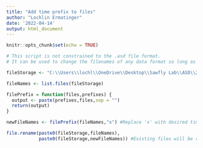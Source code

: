 ---
title: "Add time prefix to files"
author: "Lochlin Ermatinger"
date: '2022-04-14'
output: html_document
---

```{r setup, include=FALSE}
knitr::opts_chunk$set(echo = TRUE)
```

```{r}
# This script is not constrained to the .asd file format. 
# It can be used to change the filenames of any data format so long as they are all stored in the same location.  

fileStorage <- "C:\\Users\\lochl\\OneDrive\\Desktop\\Sawfly Lab\\ASD\\2022\\Leaf\\LB\\DC2.5.5.22\\Processed\\" #Folder location of files.

fileNames <- list.files(fileStorage) 

filePrefix = function(files,prefixes) {      
  output <- paste(prefixes,files,sep = "")
  return(output)
}

newFileNames <- filePrefix(fileNames,"x") #Replace 'x' with desired time prefix.

file.rename(paste0(fileStorage,fileNames),
            paste0(fileStorage,newFileNames)) #Existing files will be renamed with this output. you can change the location of the output by specifying a different folder where the second 'fileStoare' is called.

```


